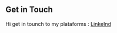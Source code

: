 ## Get in Touch

Hi get in tounch to my plataforms : [LinkeInd](https://www.linkedin.com/in/javiercarreno/)
